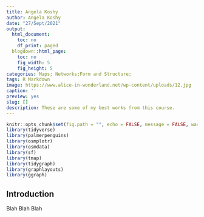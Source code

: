 ```yaml
---
title: Angela Koshy
author: Angela Koshy
date: "27/Sept/2021"
output:
  html_document:
    toc: no
    df_print: paged
  blogdown::html_page:
    toc: no
    fig_width: 5
    fig_height: 5
categories: Maps; Networks;Form and Structure;
tags: R Markdown
image: https://www.alice-in-wonderland.net/wp-content/uploads/12.jpg
caption: ''
preview: yes
slug: []
description: These are some of my best works from this course.
---
```


```r
knitr::opts_chunk$set(fig.path = "", echo = FALSE, message = FALSE, warning = FALSE)
library(tidyverse)
library(palmerpenguins)
library(osmplotr)
library(osmdata)
library(sf)
library(tmap)
library(tidygraph)
library(graphlayouts)
library(ggraph)

```

## Introduction

Blah Blah Blah
